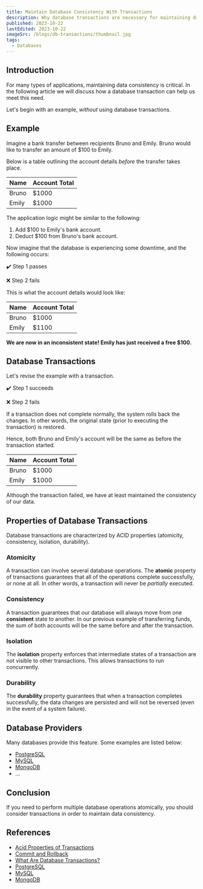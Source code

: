 ```yaml
---
title: Maintain Database Consistency With Transactions
description: Why database transactions are necessary for maintaining data consistency.
published: 2023-10-22
lastEdited: 2023-10-22
imageSrc: /blogs/db-transactions/thumbnail.jpg
tags:
  - Databases
---
```


## Introduction

For many types of applications, maintaining data consistency is critical. In the following article we will discuss how a database transaction can help us meet this need.

Let's begin with an example, _without_ using database transactions.

## Example

Imagine a bank transfer between recipients Bruno and Emily. Bruno would like to transfer an amount of $100 to Emily.

Below is a table outlining the account details _before_ the transfer takes place.

| Name  | Account Total |
| ----- | ------------- |
| Bruno | $1000         |
| Emily | $1000         |

The application logic might be similar to the following:

1. Add $100 to Emily's bank account.
2. Deduct $100 from Bruno's bank account.

Now imagine that the database is experiencing some downtime, and the following occurs:

✔️ Step 1 passes

❌ Step 2 fails

This is what the account details would look like:

| Name  | Account Total |
| ----- | ------------- |
| Bruno | $1000         |
| Emily | $1100         |

**We are now in an inconsistent state! Emily has just received a free $100.**

## Database Transactions

<Alert
  type="info"
  text="A database transaction is an all-or-nothing operation. Either all the steps complete successfully, or none of them."
/>

Let's revise the example with a transaction.

✔️ Step 1 succeeds

❌ Step 2 fails

If a transaction does not complete normally, the system rolls back the changes. In other words, the original state (prior to executing the transaction) is restored.

Hence, both Bruno and Emily's account will be the same as before the transaction started.

| Name  | Account Total |
| ----- | ------------- |
| Bruno | $1000         |
| Emily | $1000         |

Although the transaction failed, we have at least maintained the consistency of our data.

## Properties of Database Transactions

Database transactions are characterized by ACID properties (atomicity, consistency, isolation, durability).

### Atomicity

A transaction can involve several database operations. The **atomic** property of transactions guarantees that all of the operations complete successfully, or none at all.
In other words, a transaction will never be _partially_ executed.

### Consistency

A transaction guarantees that our database will always move from one **consistent** state to another.
In our previous example of transferring funds, the sum of both accounts will be the same before and after the transaction.

### Isolation

The **isolation** property enforces that intermediate states of a transaction are not visible to other transactions. This allows transactions to run concurrently.

### Durability

The **durability** property guarantees that when a transaction completes successfully, the data changes are persisted and will not be reversed (even in the event of a system failure).

## Database Providers

Many databases provide this feature. Some examples are listed below:

- [PostgreSQL](https://www.postgresql.org/docs/current/tutorial-transactions.html)
- [MySQL](https://dev.mysql.com/doc/refman/8.0/en/commit.html)
- [MongoDB](https://www.mongodb.com/transactions)
- ...

## Conclusion

If you need to perform multiple database operations atomically, you should consider transactions in order to maintain data consistency.

## References

- [Acid Properties of Transactions](https://www.ibm.com/docs/en/cics-ts/5.4?topic=processing-acid-properties-transactions)
- [Commit and Rollback](https://www.ibm.com/docs/en/cics-ts/5.4?topic=processing-commit-rollback)
- [What Are Database Transactions?](https://www.educative.io/answers/what-are-database-transactions)
- [PostgreSQL](https://www.postgresql.org/docs/current/tutorial-transactions.html)
- [MySQL](https://dev.mysql.com/doc/refman/8.0/en/commit.html)
- [MongoDB](https://www.mongodb.com/transactions)
